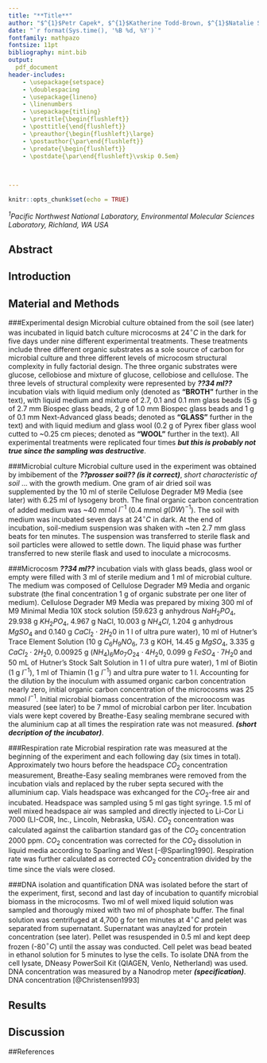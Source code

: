 ```yaml
---
title: "**Title**"
author: "$^{1}$Petr Capek*, $^{1}$Katherine Todd-Brown, $^{1}$Natalie Sadler, $^{1}$Nancy Hess, $^{1}$Kirsten Hofmockel"
date: "`r format(Sys.time(), '%B %d, %Y')`"
fontfamily: mathpazo
fontsize: 11pt
bibliography: mint.bib
output: 
  pdf_document
header-includes:
    - \usepackage{setspace}
    - \doublespacing
    - \usepackage{lineno}
    - \linenumbers
    - \usepackage{titling}
    - \pretitle{\begin{flushleft}}
    - \posttitle{\end{flushleft}}
    - \preauthor{\begin{flushleft}\large}
    - \postauthor{\par\end{flushleft}}
    - \predate{\begin{flushleft}}
    - \postdate{\par\end{flushleft}\vskip 0.5em}

  
  
---
```


```r
knitr::opts_chunk$set(echo = TRUE)
```

_$^{1}$Pacific Northwest National Laboratory, Environmental Molecular Sciences Laboratory, Richland, WA USA_

## Abstract

## Introduction

## Material and Methods
###Experimental design
Microbial culture obtained from the soil (see later) was incubated in liquid batch culture microcosms at 24$^{\circ}C$ in the dark for five days under nine different experimental treatments. These treatments include three different organic substrates as a sole source of carbon for microbial culture and three different levels of microcosm structural complexity in fully factorial design. The three organic substrates were glucose, cellobiose and mixture of glucose, cellobiose and cellulose. The three levels of structural complexity were represented by **_??34 ml??_** incubation vials with liquid medium only (denoted as **"BROTH"** further in the text), with liquid medium and mixture of 2.7, 0.1 and 0.1 mm glass beads (5 g of 2.7 mm Biospec glass beads, 2 g of 1.0 mm Biospec glass beads and 1 g of 0.1 mm Next-Advanced glass beads; denoted as **"GLASS"** further in the text) and with liquid medium and glass wool (0.2 g of Pyrex fiber glass wool cutted to ~0.25 cm pieces; denoted as **"WOOL"** further in the text). All experimental treatments were replicated four times **_but this is probably not true since the sampling was destructive_**.

###Microbial culture
Microbial culture used in the experiment was obtained by imbibement of the **_??prosser soil?? (is it correct)_**, _short characteristic of soil_ ... with the growth medium. One gram of air dried soil was supplemented by the 10 ml of sterile Cellulose Degrader M9 Media (see later) with 6.25 ml of lysogeny broth. The final organic carbon concentration of added medium was ~40 mmol $l^{-1}$ (0.4 mmol $g(DW)^{-1}$). The soil with medium was incubated seven days at 24$^{\circ}C$ in dark. At the end of incubation, soil-medium suspension was shaken with ~ten 2.7 mm glass beats for ten minutes. The suspension was transferred to sterile flask and soil particles were allowed to settle down. The liquid phase was further transferred to new sterile flask and used to inoculate a microcosms.   

###Microcosm
**_??34 ml??_** incubation vials with glass beads, glass wool or empty were filled with 3 ml of sterile medium and 1 ml of microbial culture. The medium was composed of Cellulose Degrader M9 Media and organic substrate (the final concentration 1 g of organic substrate per one liter of medium). Cellulose Degrader M9 Media was prepared by mixing 300 ml of M9 Minimal Media 10X stock solution (59.623 g anhydrous $NaH_{2}PO_{4}$, 29.938 g $KH_{2}PO_{4}$, 4.967 g NaCl, 10.003 g $NH_{4}Cl$, 1.204 g anhydrous $MgSO_{4}$ and 0.140 g $CaCl_{2}\cdot2H_{2}0$ in 1 l of ultra pure water), 10 ml of Hutner's Trace Element Solution (10 g $C_{6}H_{9}NO_{6}$, 7.3 g KOH, 14.45 g $MgSO_{4}$, 3.335 g $CaCl_{2}\cdot2H_{2}0$, 0.00925 g $(NH_{4})_{6}Mo_{7}O_{24}\cdot4H_{2}0$, 0.099 g $FeSO_{4}\cdot7H_{2}0$ and 50 mL of Hutner's Stock Salt Solution in 1 l of ultra pure water), 1 ml of Biotin (1 g $l^{-1}$), 1 ml of Thiamin (1 g $l^{-1}$) and ultra pure water to 1 l. Accounting for the dilution by the inoculum with assumed organic carbon concentration nearly zero, initial organic carbon concentration of the microcosms was 25 mmol $l^{-1}$. Initial microbial biomass concentration of the microocosm was measured (see later) to be 7 mmol of microbial carbon per liter. Incubation vials were kept covered by Breathe-Easy sealing membrane secured with the aluminium cap at all times the respiration rate was not measured. **_(short decription of the incubator)_**.

###Respiration rate
Microbial respiration rate was measured at the beginning of the experiment and each following day (six times in total). Approximately two hours before the headspace $CO_{2}$ concentration measurement, Breathe-Easy sealing membranes were removed from the incubation vials and replaced by the ruber septa secured with the alluminium cap. Vials headspace was exhcanged for the $CO_{2}$-free air and incubated. Headspace was sampled using 5 ml gas tight syringe. 1.5 ml of well mixed headspace air was sampled and directly injected to Li-Cor Li 7000 (LI-COR, Inc., Lincoln, Nebraska, USA). $CO_{2}$ concentration was calculated against the calibartion standard gas of the $CO_{2}$ concentration 2000 ppm. $CO_{2}$ concentration was corrected for the $CO_{2}$ dissolution in liquid media according to Sparling and West [-@Sparling1990]. Respiration rate was further calculated as corrected $CO_{2}$ concentration divided by the time since the vials were closed. 

###DNA isolation and quantification
DNA was isolated before the start of the experiment, first, second and last day of incubation to quantify microbial biomass in the microcosms. Two ml of well mixed liquid solution was sampled and thorougly mixed with two ml of phosphate buffer. The final solution was centrifuged at 4,700 g for ten minutes at 4$^{\circ}C$ and pelet was separated from supernatant. Supernatant was anaylzed for protein concentration (see later). Pellet was resuspended in 0.5 ml and kept deep frozen (-80$^{\circ}C$) until the assay was conducted. 
Cell pelet was bead beated in ethanol solution for 5 minutes to lyse the cells. To isolate DNA from the cell lysate, DNeasy PowerSoil Kit (QIAGEN, Venlo, Netherland) was used. DNA concentration was measured by a Nanodrop meter **_(specification)_**. DNA concentration [@Christensen1993]


## Results

## Discussion

##References